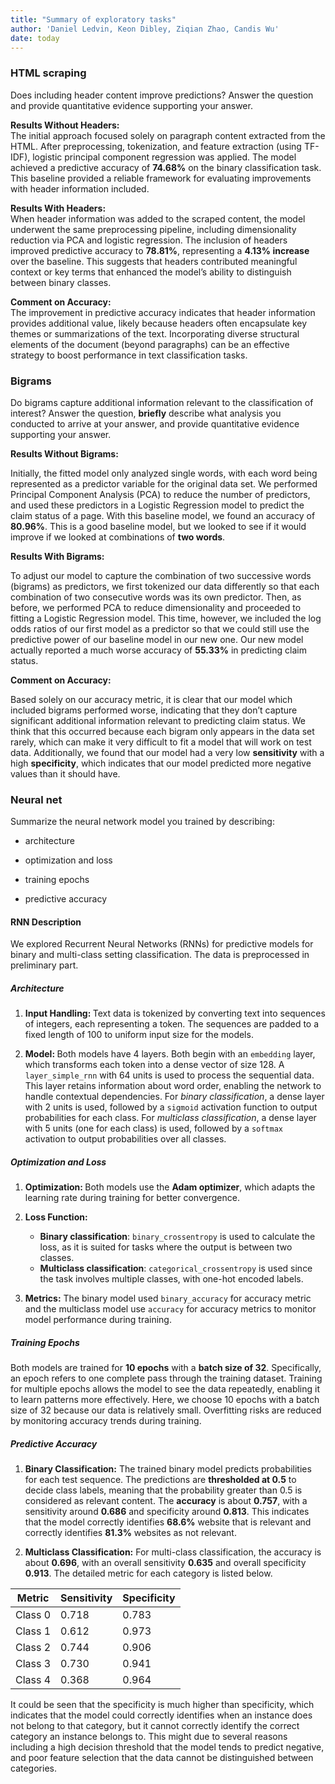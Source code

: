 ```yaml
---
title: "Summary of exploratory tasks"
author: 'Daniel Ledvin, Keon Dibley, Ziqian Zhao, Candis Wu'
date: today
---
```


### HTML scraping

Does including header content improve predictions? Answer the question and provide quantitative evidence supporting your answer.

**Results Without Headers:**  
The initial approach focused solely on paragraph content extracted from the HTML. After preprocessing, tokenization, and feature extraction (using TF-IDF), logistic principal component regression was applied. The model achieved a predictive accuracy of **74.68%** on the binary classification task. This baseline provided a reliable framework for evaluating improvements with header information included.

**Results With Headers:**  
When header information was added to the scraped content, the model underwent the same preprocessing pipeline, including dimensionality reduction via PCA and logistic regression. The inclusion of headers improved predictive accuracy to **78.81%**, representing a **4.13% increase** over the baseline. This suggests that headers contributed meaningful context or key terms that enhanced the model's ability to distinguish between binary classes.

**Comment on Accuracy:**  
The improvement in predictive accuracy indicates that header information provides additional value, likely because headers often encapsulate key themes or summarizations of the text. Incorporating diverse structural elements of the document (beyond paragraphs) can be an effective strategy to boost performance in text classification tasks. 

### Bigrams

Do bigrams capture additional information relevant to the classification of interest? Answer the question, **briefly** describe what analysis you conducted to arrive at your answer, and provide quantitative evidence supporting your answer.


**Results Without Bigrams:**\

Initially, the fitted model only analyzed single words, with each word being represented as a predictor variable for the original data set. We performed Principal Component Analysis (PCA) to reduce the number of predictors, and used these predictors in a Logistic Regression model to predict the claim status of a page. With this baseline model, we found an accuracy of **80.96%**. This is a good baseline model, but we looked to see if it would improve if we looked at combinations of **two words**. 

**Results With Bigrams:**\

To adjust our model to capture the combination of two successive words (bigrams) as predictors, we first tokenized our data differently so that each combination of two consecutive words  was its own predictor. Then, as before, we performed PCA to reduce dimensionality and proceeded to fitting a Logistic Regression model. This time, however, we included the log odds ratios of our first model as a predictor so that we could still use the predictive power of our baseline model in our new one. Our new model actually reported a much worse accuracy of **55.33%** in predicting claim status.

**Comment on Accuracy:**\

Based solely on our accuracy metric, it is clear that our model which included bigrams performed worse, indicating that they don't capture significant additional information relevant to predicting claim status. We think that this occurred because each bigram only appears in the data set rarely, which can make it very difficult to fit a model that will work on test data. Additionally, we found that our model had a very low **sensitivity** with a high **specificity**, which indicates that our model predicted more negative values than it should have. 



### Neural net

Summarize the neural network model you trained by describing:

-   architecture

-   optimization and loss

-   training epochs

-   predictive accuracy

#### RNN Description

We explored Recurrent Neural Networks (RNNs) for predictive models for binary and multi-class setting classification. The data is preprocessed in preliminary part. 

##### **Architecture**

1. **Input Handling: **
Text data is tokenized by converting text into sequences of integers, each representing a token. The sequences are padded to a fixed length of 100 to uniform input size for the models.

2. **Model: **
Both models have 4 layers. Both begin with an `embedding` layer, which transforms each token into a dense vector of size 128. A `layer_simple_rnn` with 64 units is used to process the sequential data. This layer retains information about word order, enabling the network to handle contextual dependencies. For *binary classification*, a dense layer with 2 units is used, followed by a `sigmoid` activation function to output probabilities for each class. For *multiclass classification*, a dense layer with 5 units (one for each class) is used, followed by a `softmax` activation to output probabilities over all classes.


##### **Optimization and Loss**

1. **Optimization: ** Both models use the **Adam optimizer**, which adapts the learning rate during training for better convergence.

2. **Loss Function:**
   - **Binary classification**: `binary_crossentropy` is used to calculate the loss, as it is suited for tasks where the output is between two classes.
   - **Multiclass classification**: `categorical_crossentropy` is used since the task involves multiple classes, with one-hot encoded labels.

3. **Metrics:** The binary model used `binary_accuracy` for accuracy metric and the multiclass model use `accuracy` for accuracy metrics to monitor model performance during training.

##### **Training Epochs**

Both models are trained for **10 epochs** with a **batch size of 32**. Specifically, an epoch refers to one complete pass through the training dataset. Training for multiple epochs allows the model to see the data repeatedly, enabling it to learn patterns more effectively. Here, we choose 10 epochs with a batch size of 32 because our data is relatively small. Overfitting risks are reduced by monitoring accuracy trends during training.


##### **Predictive Accuracy**

1. **Binary Classification:** The trained binary model predicts probabilities for each test sequence. The predictions are **thresholded at 0.5** to decide class labels, meaning that the probability greater than 0.5 is considered as relevant content. The **accuracy** is about **0.757**, with a sensitivity around **0.686** and specificity around **0.813**. This indicates that the model correctly identifies **68.6%** website that is relevant and correctly identifies **81.3%** websites as not relevant. 


2. **Multiclass Classification:** For multi-class classification, the accuracy is about **0.696**, with an overall sensitivity **0.635** and overall specificity **0.913**. The detailed metric for each category is listed below.

| Metric | Sensitivity | Specificity |
|----------|----------|----------|
| Class 0    | 0.718   | 0.783   |
| Class 1    | 0.612   | 0.973   |
| Class 2    | 0.744   | 0.906   |
| Class 3    | 0.730   | 0.941   |
| Class 4    | 0.368   | 0.964   |

It could be seen that the specificity is much higher than specificity, which indicates that the model could correctly identifies when an instance does not belong to that category, but it cannot correctly identify the correct category an instance belongs to. This might due to several reasons including a high decision threshold that the model tends to predict negative, and poor feature selection that the data cannot be distinguished between categories.


